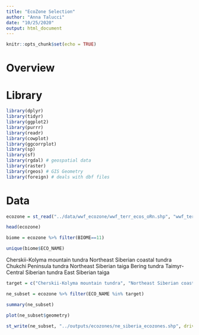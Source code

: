 ```yaml
---
title: "EcoZone Selection"
author: "Anna Talucci"
date: "10/25/2020"
output: html_document
---
```


```r
knitr::opts_chunk$set(echo = TRUE)
```

# Overview



# Library

```r
library(dplyr)
library(tidyr)
library(ggplot2)
library(purrr)
library(readr)
library(cowplot)
library(ggcorrplot)
library(sp)
library(sf)
library(rgdal) # geospatial data
library(raster)
library(rgeos) # GIS Geometry
library(foreign) # deals with dbf files
```

# Data
```r
ecozone = st_read("../data/wwf_ecozone/wwf_terr_ecos_oRn.shp", "wwf_terr_ecos_oRn") 
```

```r
head(ecozone)
```

```r
biome = ecozone %>% filter(BIOME==11)
```

```r
unique(biome$ECO_NAME)
```

Cherskii-Kolyma mountain tundra 
Northeast Siberian coastal tundra 
Chukchi Peninsula tundra
Northeast Siberian taiga
Bering tundra
Taimyr-Central Siberian tundra
East Siberian taiga
```r
target = c("Cherskii-Kolyma mountain tundra", "Northeast Siberian coastal tundra","Chukchi Peninsula tundra", "Northeast Siberian taiga", "Bering tundra", "Taimyr-Central Siberian tundra", "East Siberian taiga")
```

```r
ne_subset = ecozone %>% filter(ECO_NAME %in% target) 
```

```r
summary(ne_subset)
```


```r
plot(ne_subset$geometry)
```
```r
st_write(ne_subset, "../outputs/ecozones/ne_siberia_ecozones.shp", driver="ESRI Shapefile") 
```